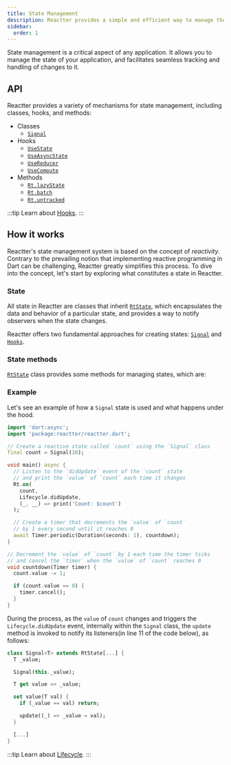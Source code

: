 ```yaml
---
title: State Management
description: Reactter provides a simple and efficient way to manage the state of your application.
sidebar:
  order: 1
---
```


State management is a critical aspect of any application.
It allows you to manage the state of your application, and facilitates seamless tracking and handling of changes to it.

## API

Reactter provides a variety of mechanisms for state management, including classes, hooks, and methods:

- Classes
  - <HT>[`Signal`](/reactter/classes/signal)</HT>
- Hooks
  - <HT>[`UseState`](/reactter/hooks/use_state)</HT>
  - <HT>[`UseAsyncState`](/reactter/hooks/use_async_state)</HT>
  - <HT>[`UseReducer`](/reactter/hooks/use_reducer)</HT>
  - <HT>[`UseCompute`](/reactter/hooks/use_compute)</HT>
- Methods
  - <HM>[`Rt.lazyState`](/reactter/methods/state_management_methods/#rtlazy_state)</HM>
  - <HM>[`Rt.batch`](/reactter/methods/state_management_methods/#rtbatch)</HM>
  - <HM>[`Rt.untracked`](/reactter/methods/state_management_methods/#rtuntracked)</HM>

:::tip
  Learn about <HT>[Hooks](/reactter/core_concepts/hooks)</HT>.
:::

## How it works

Reactter's state management system is based on the concept of _reactivity_.
Contrary to the prevailing notion that implementing reactive programming in Dart can be challenging,
Reactter greatly simplifies this process.
To dive into the concept, let's start by exploring what constitutes a state in Reactter.

### State

All state in Reactter are classes that inherit <HT><a href="https://pub.dev/documentation/reactter/latest/reactter/RtState-class.html" target="_blank">`RtState`</a></HT>,
which encapsulates the data and behavior of a particular state, and provides a way to notify observers when the state changes.

Reactter offers two fundamental approaches for creating states: <HT>[`Signal`](/reactter/classes/signal)</HT> and <HT>[`Hooks`](/reactter/core_concepts/hooks)</HT>.

### State methods

<HT><a href="https://pub.dev/documentation/reactter/latest/reactter/RtState-class.html" target="_blank">`RtState`</a></HT> class provides some methods for managing states, which are:

<StateMethods />

### Example

Let's see an example of how a <HT>`Signal`</HT> state is used and what happens under the hood.

```dart title="main.dart" /(Signal)(?!\u0060)/ /count(?!down)(?!\u0060)/ "count.value" "Rt.on" "Lifecycle.didUpdate"
import 'dart:async';
import 'package:reactter/reactter.dart';

// Create a reactive state called `count` using the `Signal` class
final count = Signal(10);

void main() async {
  // Listen to the `didUpdate` event of the `count` state
  // and print the `value` of `count` each time it changes
  Rt.on(
    count,
    Lifecycle.didUpdate,
    (_, __) => print('Count: $count')
  );

  // Create a timer that decrements the `value` of `count`
  // by 1 every second until it reaches 0
  await Timer.periodic(Duration(seconds: 1), countdown);
}

// Decrement the `value` of `count` by 1 each time the timer ticks
// and cancel the `timer` when the `value` of `count` reaches 0
void countdown(Timer timer) {
  count.value -= 1;

  if (count.value == 0) {
    timer.cancel();
  }
}
```

During the process, as the `value` of `count` changes and triggers the <HE>`Lifecycle.didUpdate`</HE> event,
internally within the <HT>`Signal`</HT> class, the <HM>`update`</HM> method is invoked to notify its listeners(in line 11 of the code below), as follows:

```dart title="signal.dart" "RtState" "_value" "update"
class Signal<T> extends RtState[...] {
  T _value;

  Signal(this._value);

  T get value => _value;

  set value(T val) {
    if (_value == val) return;

    update((_) => _value = val);
  }

  [...]
}
```

:::tip
  Learn about <HT>[Lifecycle](/reactter/core_concepts/lifecycle)</HT>.
:::